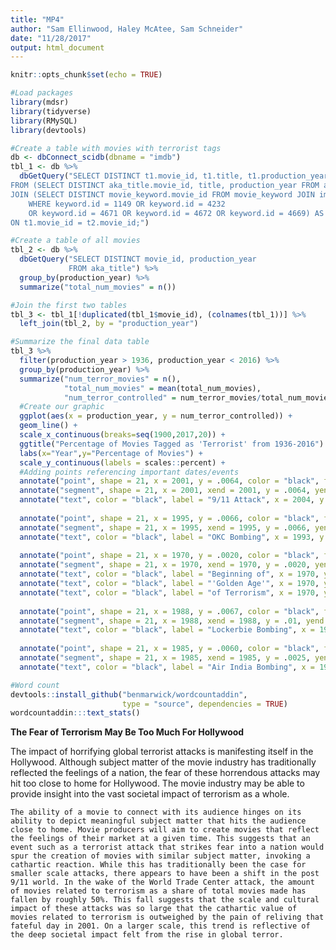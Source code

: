 ```yaml
---
title: "MP4"
author: "Sam Ellinwood, Haley McAtee, Sam Schneider"
date: "11/28/2017"
output: html_document
---
```


```r
knitr::opts_chunk$set(echo = TRUE)
```

```r
#Load packages
library(mdsr)
library(tidyverse)
library(RMySQL)
library(devtools)
```

```r
#Create a table with movies with terrorist tags
db <- dbConnect_scidb(dbname = "imdb")
tbl_1 <- db %>%
  dbGetQuery("SELECT DISTINCT t1.movie_id, t1.title, t1.production_year, t2.movie_id
FROM (SELECT DISTINCT aka_title.movie_id, title, production_year FROM aka_title) AS t1
JOIN (SELECT DISTINCT movie_keyword.movie_id FROM movie_keyword JOIN imdb.keyword ON keyword.id = movie_keyword.keyword_id 
	WHERE keyword.id = 1149 OR keyword.id = 4232
	OR keyword.id = 4671 OR keyword.id = 4672 OR keyword.id = 4669) AS t2
ON t1.movie_id = t2.movie_id;")
```

```r
#Create a table of all movies
tbl_2 <- db %>%
  dbGetQuery("SELECT DISTINCT movie_id, production_year
             FROM aka_title") %>%
  group_by(production_year) %>%
  summarize("total_num_movies" = n())
```

```r
#Join the first two tables
tbl_3 <- tbl_1[!duplicated(tbl_1$movie_id), (colnames(tbl_1))] %>%
  left_join(tbl_2, by = "production_year")
```


```r
#Summarize the final data table
tbl_3 %>%
  filter(production_year > 1936, production_year < 2016) %>%
  group_by(production_year) %>%
  summarize("num_terror_movies" = n(),
            "total_num_movies" = mean(total_num_movies),
            "num_terror_controlled" = num_terror_movies/total_num_movies)  %>%
  #Create our graphic
  ggplot(aes(x = production_year, y = num_terror_controlled)) + 
  geom_line() +
  scale_x_continuous(breaks=seq(1900,2017,20)) +
  ggtitle("Percentage of Movies Tagged as 'Terrorist' from 1936-2016") +
  labs(x="Year",y="Percentage of Movies") +
  scale_y_continuous(labels = scales::percent) +
  #Adding points referencing important dates/events
  annotate("point", shape = 21, x = 2001, y = .0064, color = "black", fill = "red", size = 2) +
  annotate("segment", shape = 21, x = 2001, xend = 2001, y = .0064, yend = .0033, color = "red") +
  annotate("text", color = "black", label = "9/11 Attack", x = 2004, y = .003) +
  
  annotate("point", shape = 21, x = 1995, y = .0066, color = "black", fill = "red", size = 2) +
  annotate("segment", shape = 21, x = 1995, xend = 1995, y = .0066, yend = .0041, color = "red") +
  annotate("text", color = "black", label = "OKC Bombing", x = 1993, y = .0038) +
  
  annotate("point", shape = 21, x = 1970, y = .0020, color = "black", fill = "red", size = 2) +
  annotate("segment", shape = 21, x = 1970, xend = 1970, y = .0020, yend = .0068, color = "red") +
  annotate("text", color = "black", label = "Beginning of", x = 1970, y = .0088) +
  annotate("text", color = "black", label = "'Golden Age'", x = 1970, y = .008) +
  annotate("text", color = "black", label = "of Terrorism", x = 1970, y = .0072) +
  
  annotate("point", shape = 21, x = 1988, y = .0067, color = "black", fill = "red", size = 2) +
  annotate("segment", shape = 21, x = 1988, xend = 1988, y = .01, yend = .0067, color = "red") +
  annotate("text", color = "black", label = "Lockerbie Bombing", x = 1986, y = .0103) +
  
  annotate("point", shape = 21, x = 1985, y = .0060, color = "black", fill = "red", size = 2) +
  annotate("segment", shape = 21, x = 1985, xend = 1985, y = .0025, yend = .0060, color = "red") +
  annotate("text", color = "black", label = "Air India Bombing", x = 1990, y = .0023) 
```

```r
#Word count
devtools::install_github("benmarwick/wordcountaddin", 
                         type = "source", dependencies = TRUE)
wordcountaddin:::text_stats()
```



**The Fear of Terrorism May Be Too Much For Hollywood **

The impact of horrifying global terrorist attacks is manifesting itself in the Hollywood. Although subject matter of the movie industry has traditionally reflected the feelings of a nation, the fear of these horrendous attacks may hit too close to home for Hollywood. The movie industry may be able to provide insight into the vast societal impact of terrorism as a whole.  

	The ability of a movie to connect with its audience hinges on its ability to depict meaningful subject matter that hits the audience close to home. Movie producers will aim to create movies that reflect the feelings of their market at a given time. This suggests that an event such as a terrorist attack that strikes fear into a nation would spur the creation of movies with similar subject matter, invoking a cathartic reaction. While this has traditionally been the case for smaller scale attacks, there appears to have been a shift in the post 9/11 world. In the wake of the World Trade Center attack, the amount of movies related to terrorism as a share of total movies made has fallen by roughly 50%. This fall suggests that the scale and cultural impact of these attacks was so large that the cathartic value of movies related to terrorism is outweighed by the pain of reliving that fateful day in 2001. On a larger scale, this trend is reflective of the deep societal impact felt from the rise in global terror. 


